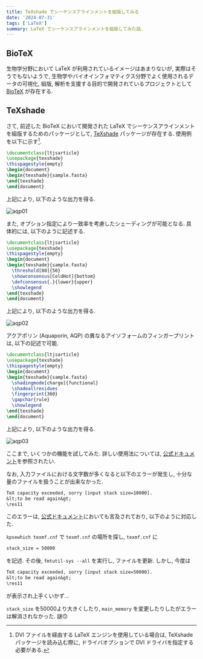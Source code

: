 ```yaml
---
title: TeXshade でシーケンスアラインメントを組版してみる
date: '2024-07-31'
tags: ['LaTeX']
summary: LaTeX でシーケンスアラインメントを組版してみた話.
---
```


## BioTeX

生物学分野において LaTeX が利用されているイメージはあまりないが, 実際はそうでもないようで, 生物学やバイオインフォマティクス分野でよく使用されるデータの可視化, 組版, 解析を支援する目的で開発されているプロジェクトとして <a href="https://www.pharmazie.uni-kiel.de/en/pharmceitica/prof-dr-eric-beitz/biotex">BioTeX</a> が存在する. 

## TeXshade

さて, 前述した BioTeX において開発された LaTeX でシーケンスアラインメントを組版するためのパッケージとして, <a href="https://github.com/evolvedmicrobe/texshade?tab=readme-ov-file">TeXshade</a> パッケージが存在する. 
使用例を以下に示す[^1]. 

```latex
\documentclass{ltjsarticle}
\usepackage{texshade}
\thispagestyle{empty}
\begin{document}
\begin{texshade}{sample.fasta}
\end{texshade}
\end{document}
```

上記により, 以下のような出力を得る. 

![aqp01](/static/images/latex/aqp01.png)

また, オプション指定により一致率を考慮したシェーディングが可能となる. 具体的には, 以下のように記述する.

```latex
\documentclass{ltjsarticle}
\usepackage{texshade}
\thispagestyle{empty}
\begin{document}
\begin{texshade}{sample.fasta}
  \threshold[80]{50}
  \showconsensus[ColdHot]{bottom}
  \defconsensus{.}{lower}{upper}
  \showlegend
\end{texshade}
\end{document}
```

上記により, 以下のような出力を得る.

![aqp02](/static/images/latex/aqp02.png)

アクアポリン (Aquaporin, AQP) の異なるアイソフォームのフィンガープリントは, 以下の記述で可能.

```latex
\documentclass{ltjsarticle}
\usepackage{texshade}
\thispagestyle{empty}
\begin{document}
\begin{texshade}{sample.fasta}
  \shadingmode[charge]{functional}
  \shadeallresidues
  \fingerprint{360}
  \gapchar{rule}
  \showlegend
\end{texshade}
\end{document}
```

上記により, 以下のような出力を得る.

![aqp03](/static/images/latex/aqp03.png)

ここまで, いくつかの機能を試してみた. 詳しい使用法については, <a href="https://github.com/evolvedmicrobe/texshade/blob/master/texshade.pdf">公式ドキュメント</a>を参照されたい.

なお, 入力ファイルにおける文字数が多くなると以下のエラーが発生し, 十分な量のファイルを扱うことが出来なかった.

```txt
TeX capacity exceeded, sorry [input stack size=10000].
&lt;to be read again&gt;
\res11
```

このエラーは, <a href="https://github.com/evolvedmicrobe/texshade/blob/master/texshade.pdf">公式ドキュメント</a>においても言及されており, 以下のように対応した.

`kpsewhich texmf.cnf` で `texmf.cnf` の場所を探し, `texmf.cnf` に

```txt
stack_size = 50000
``` 

を記述. その後, `fmtutil-sys --all` を実行し, ファイルを更新. しかし, 今度は

```txt
TeX capacity exceeded, sorry [input stack size=50000].
&lt;to be read again&gt;
\res11
```

が表示され上手くいかず...

`stack_size` を50000より大きくしたり, `main_memory` を変更したりしたがエラーは解消されなかった. 謎🙃

[^1]: DVI ファイルを経由する LaTeX エンジンを使用している場合は, TeXshade パッケージを読み込む際に, ドライバオプションで DVI ドライバを指定する必要がある.